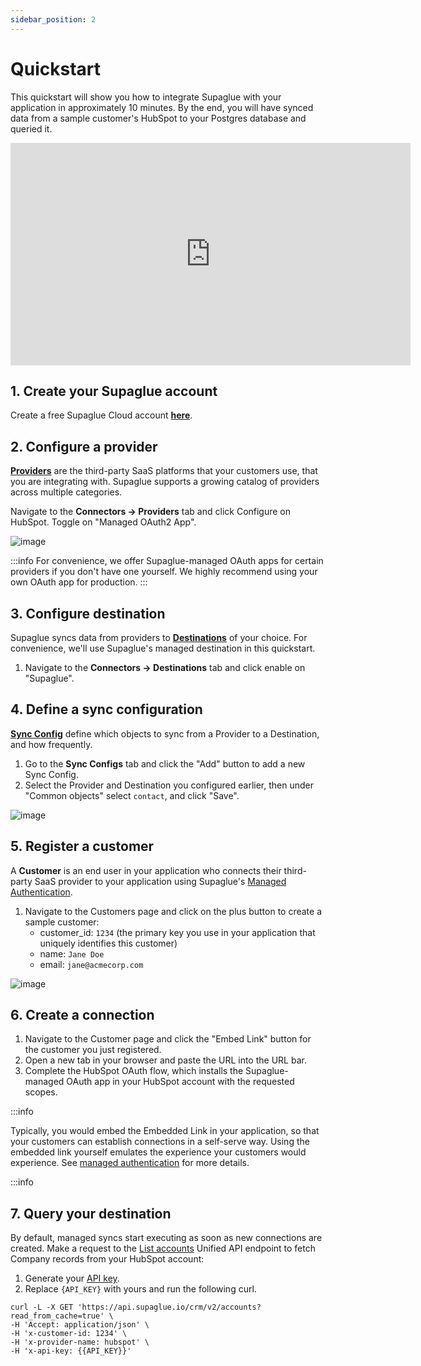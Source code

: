 ```yaml
---
sidebar_position: 2
---
```



# Quickstart

This quickstart will show you how to integrate Supaglue with your application in approximately 10 minutes. By the end, you will have synced data from a sample customer's HubSpot to your Postgres database and queried it.

<iframe
  width="640"
  height="356"
  src="https://www.loom.com/embed/579b97dc576b4aa3bcd69b0cfa50d613?sid=2417ae3a-4fe1-43a4-b84d-8067216fabaf&hide_owner=true&hide_share=true&hide_title=true&hideEmbedTopBar=true"
  frameborder="0"
  webkitallowfullscreen
  mozallowfullscreen
  allowfullscreen
></iframe>

## 1. Create your Supaglue account

Create a free Supaglue Cloud account **[here](https://app.supaglue.io/sign-up)**.

## 2. Configure a provider

[**Providers**](./category/providers) are the third-party SaaS platforms that your customers use, that you are integrating with. Supaglue supports a growing catalog of providers across multiple categories.

Navigate to the **Connectors -> Providers** tab and click Configure on HubSpot. Toggle on "Managed OAuth2 App".

<BrowserWindow url="https://app.supaglue.io/applications/62605dc1-148e-4c53-a850-82e10f71ed23/configuration/providers/crm/hubspot">

![image](/img/hubspot-config-quickstart.png)

</BrowserWindow>

:::info
For convenience, we offer Supaglue-managed OAuth apps for certain providers if you don't have one yourself. We highly recommend using your own OAuth app for production.
:::

## 3. Configure destination

Supaglue syncs data from providers to [**Destinations**](./category/destinations) of your choice. For convenience, we'll use Supaglue's managed destination in this quickstart.

1. Navigate to the **Connectors -> Destinations** tab and click enable on "Supaglue".

## 4. Define a sync configuration

[**Sync Config**](./integration-patterns/managed-syncs#syncconfig) define which objects to sync from a Provider to a Destination, and how frequently.

1. Go to the **Sync Configs** tab and click the "Add" button to add a new Sync Config.
1. Select the Provider and Destination you configured earlier, then under "Common objects" select `contact`, and click "Save".

<BrowserWindow url="https://app.supaglue.io/applications/62605dc1-148e-4c53-a850-82e10f71ed23/configuration/sync_configs/e8a88575-efdb-4560-ae94-3871e8e51b18">

![image](/img/sync-config-quickstart.png)

</BrowserWindow>

## 5. Register a customer

A **Customer** is an end user in your application who connects their third-party SaaS provider to your application using Supaglue's [Managed Authentication](./platform/managed-auth).

1. Navigate to the Customers page and click on the plus button to create a sample customer:
   - customer_id: `1234` (the primary key you use in your application that uniquely identifies this customer)
   - name: `Jane Doe`
   - email: `jane@acmecorp.com`

<BrowserWindow url="https://app.supaglue.io/applications/62605dc1-148e-4c53-a850-82e10f71ed23/customers">

![image](/img/customer-config-quickstart.png)

</BrowserWindow>

## 6. Create a connection

1. Navigate to the Customer page and click the "Embed Link" button for the customer you just registered.
1. Open a new tab in your browser and paste the URL into the URL bar. 
1. Complete the HubSpot OAuth flow, which installs the Supaglue-managed OAuth app in your HubSpot account with the requested scopes.

:::info

Typically, you would embed the Embedded Link in your application, so that your customers can establish connections in a self-serve way. Using the embedded link yourself emulates the experience your customers would experience. See [managed authentication](/platform/managed-auth) for more details.

:::info

<div className="grid grid-cols-2 gap-4 justify-items-center">
  <div>
    <ThemedImage
      alt="HubSpot Example App"
      width="100%"
      sources={{
        light: '/img/hubspot_app.png',
        dark: '/img/hubspot_app.png',
      }}
    />
  </div>
</div>

## 7. Query your destination

By default, managed syncs start executing as soon as new connections are created. Make a request to the [List accounts](api/v2/crm/list-accounts) Unified API endpoint to fetch Company records from your HubSpot account:

1. Generate your [API key](api/introduction#api-authentication).
1. Replace `{API_KEY}` with yours and run the following curl.

```
curl -L -X GET 'https://api.supaglue.io/crm/v2/accounts?read_from_cache=true' \
-H 'Accept: application/json' \
-H 'x-customer-id: 1234' \
-H 'x-provider-name: hubspot' \
-H 'x-api-key: {{API_KEY}}'
```
